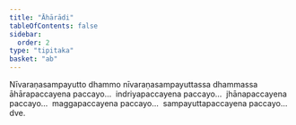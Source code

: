 ```yaml
---
title: "Āhārādi"
tableOfContents: false
sidebar:
  order: 2
type: "tipitaka"
basket: "ab"
---
```



<DynamicBreadcrumb />

<Division number="78">

<Paragraph number="2053">
Nīvaraṇasampayutto dhammo nīvaraṇasampayuttassa dhammassa āhārapaccayena paccayo…  indriyapaccayena paccayo…  jhānapaccayena paccayo…  maggapaccayena paccayo…  sampayuttapaccayena paccayo…  dve.
</Paragraph>
</Division>